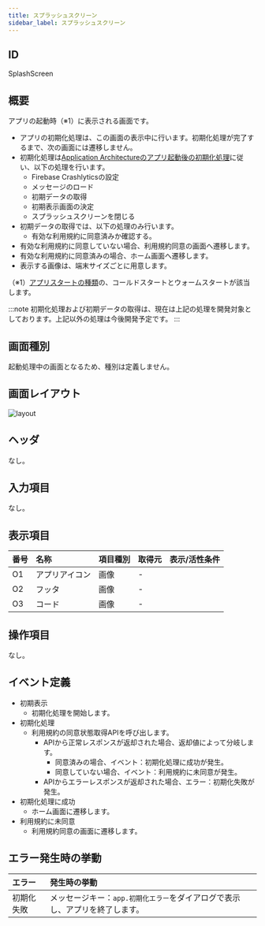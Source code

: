 ```yaml
---
title: スプラッシュスクリーン
sidebar_label: スプラッシュスクリーン
---
```

## ID

SplashScreen

## 概要

アプリの起動時（※1）に表示される画面です。

- アプリの初期化処理は、この画面の表示中に行います。初期化処理が完了するまで、次の画面には遷移しません。
- 初期化処理は[Application Architectureのアプリ起動後の初期化処理](/react-native/santoku/application-architecture/life-cycle-management/initialization.mdx#初期化処理のフロー)に従い、以下の処理を行います。
  - Firebase Crashlyticsの設定
  - メッセージのロード
  - 初期データの取得
  - 初期表示画面の決定
  - スプラッシュスクリーンを閉じる
- 初期データの取得では、以下の処理のみ行います。
  - 有効な利用規約に同意済みか確認する。
- 有効な利用規約に同意していない場合、利用規約同意の画面へ遷移します。
- 有効な利用規約に同意済みの場合、ホーム画面へ遷移します。
- 表示する画像は、端末サイズごとに用意します。

（※1）[アプリスタートの種類](/react-native/santoku/application-architecture/life-cycle-management/overview.mdx#アプリスタートの種類に応じた初期化処理)の、コールドスタートとウォームスタートが該当します。

:::note
初期化処理および初期データの取得は、現在は上記の処理を開発対象としております。上記以外の処理は今後開発予定です。
:::

## 画面種別

起動処理中の画面となるため、種別は定義しません。

## 画面レイアウト

![layout](./layout.drawio.png)

## ヘッダ

なし。

## 入力項目

なし。

## 表示項目

| 番号 | 名称           | 項目種別    | 取得元               | 表示/活性条件                                 |
|:----|:--------------|:-----------|:--------------------|:--------------------------------------------|
| O1  | アプリアイコン   | 画像       | -                   |                                           |
| O2  | フッタ          | 画像       | - |  |
| O3  | コード          | 画像       | - |  |

## 操作項目

なし。

## イベント定義

- 初期表示
  - 初期化処理を開始します。
- 初期化処理
  - 利用規約の同意状態取得APIを呼び出します。
    - APIから正常レスポンスが返却された場合、返却値によって分岐します。
      - 同意済みの場合、イベント：初期化処理に成功が発生。
      - 同意していない場合、イベント：利用規約に未同意が発生。
    - APIからエラーレスポンスが返却された場合、エラー：初期化失敗が発生。
- 初期化処理に成功
  - ホーム画面に遷移します。
- 利用規約に未同意
  - 利用規約同意の画面に遷移します。

## エラー発生時の挙動

| エラー | 発生時の挙動 |
|:------|:-----------|
| 初期化失敗 | メッセージキー：`app.初期化エラー`をダイアログで表示し、アプリを終了します。 |
